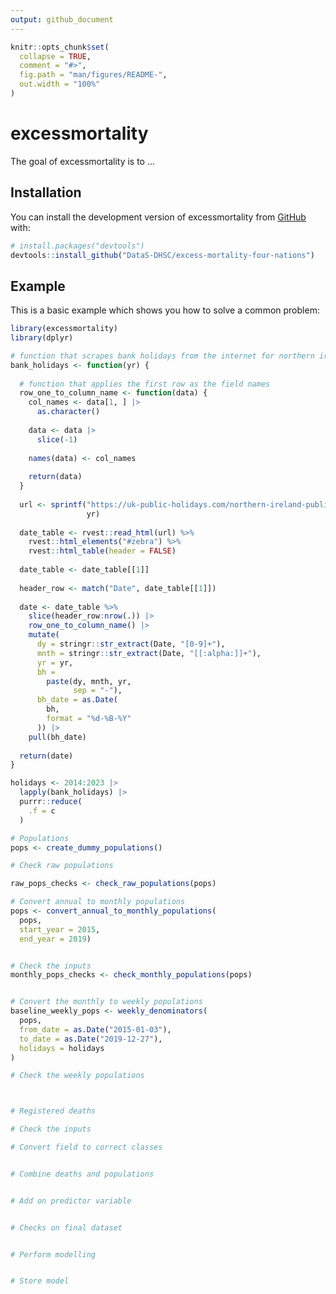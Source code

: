 ```yaml
---
output: github_document
---
```


<!-- README.md is generated from README.Rmd. Please edit that file -->

```r
knitr::opts_chunk$set(
  collapse = TRUE,
  comment = "#>",
  fig.path = "man/figures/README-",
  out.width = "100%"
)
```

# excessmortality

<!-- badges: start -->
<!-- badges: end -->

The goal of excessmortality is to ...

## Installation

You can install the development version of excessmortality from [GitHub](https://github.com/) with:

``` r
# install.packages("devtools")
devtools::install_github("DataS-DHSC/excess-mortality-four-nations")
```

## Example

This is a basic example which shows you how to solve a common problem:

```r
library(excessmortality)
library(dplyr)

# function that scrapes bank holidays from the internet for northern ireland
bank_holidays <- function(yr) {
  
  # function that applies the first row as the field names
  row_one_to_column_name <- function(data) {
    col_names <- data[1, ] |> 
      as.character()
    
    data <- data |> 
      slice(-1)
    
    names(data) <- col_names
    
    return(data)
  }
  
  url <- sprintf("https://uk-public-holidays.com/northern-ireland-public-holidays-%s/",
                 yr)
  
  date_table <- rvest::read_html(url) %>%
    rvest::html_elements("#zebra") %>%
    rvest::html_table(header = FALSE)
  
  date_table <- date_table[[1]]
  
  header_row <- match("Date", date_table[[1]])
  
  date <- date_table %>% 
    slice(header_row:nrow(.)) |> 
    row_one_to_column_name() |> 
    mutate(
      dy = stringr::str_extract(Date, "[0-9]+"),
      mnth = stringr::str_extract(Date, "[[:alpha:]]+"),
      yr = yr,
      bh = 
        paste(dy, mnth, yr,
              sep = "-"),
      bh_date = as.Date(
        bh,
        format = "%d-%B-%Y"
      )) |> 
    pull(bh_date)
  
  return(date)
}

holidays <- 2014:2023 |> 
  lapply(bank_holidays) |> 
  purrr::reduce(
    .f = c
  )

# Populations
pops <- create_dummy_populations()

# Check raw populations

raw_pops_checks <- check_raw_populations(pops)

# Convert annual to monthly populations
pops <- convert_annual_to_monthly_populations(
  pops,
  start_year = 2015,
  end_year = 2019)


# Check the inputs
monthly_pops_checks <- check_monthly_populations(pops)


# Convert the monthly to weekly populations
baseline_weekly_pops <- weekly_denominators(
  pops,
  from_date = as.Date("2015-01-03"),
  to_date = as.Date("2019-12-27"),
  holidays = holidays
)

# Check the weekly populations



# Registered deaths

# Check the inputs

# Convert field to correct classes


# Combine deaths and populations


# Add on predictor variable


# Checks on final dataset


# Perform modelling


# Store model

```

